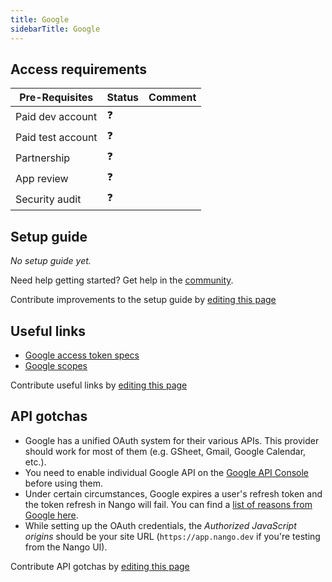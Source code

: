 ```yaml
---
title: Google
sidebarTitle: Google
---
```



<Overview />
<PreBuiltTooling />
<PreBuiltUseCases />

## Access requirements
| Pre-Requisites | Status | Comment|
| - | - | - |
| Paid dev account | ❓ |  |
| Paid test account | ❓ |  |
| Partnership | ❓ | |
| App review | ❓ |  |
| Security audit | ❓ | |


## Setup guide

_No setup guide yet._

<Tip>Need help getting started? Get help in the [community](https://nango.dev/slack).</Tip>

<Note>Contribute improvements to the setup guide by [editing this page](https://github.com/nangohq/nango/tree/master/docs-v2/integrations/all/google.mdx)</Note>


## Useful links

-   [Google access token specs](https://cloud.google.com/iam/docs/reference/sts/rest/v1/TopLevel/token#response-body)
-   [Google scopes](https://developers.google.com/identity/protocols/oauth2/scopes)

<Note>Contribute useful links by [editing this page](https://github.com/nangohq/nango/tree/master/docs-v2/integrations/all/google.mdx)</Note>

## API gotchas

-   Google has a unified OAuth system for their various APIs. This provider should work for most of them (e.g. GSheet, Gmail, Google Calendar, etc.).
-   You need to enable individual Google API on the [Google API Console](https://console.cloud.google.com/apis/dashboard) before using them.
-   Under certain circumstances, Google expires a user's refresh token and the token refresh in Nango will fail. You can find a [list of reasons from Google here](https://developers.google.com/identity/protocols/oauth2#expiration).
-   While setting up the OAuth credentials, the _Authorized JavaScript origins_ should be your site URL (`https://app.nango.dev` if you're testing from the Nango UI).

<Note>Contribute API gotchas by [editing this page](https://github.com/nangohq/nango/tree/master/docs-v2/integrations/all/google.mdx)</Note>
